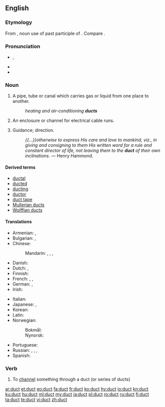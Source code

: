 ==English==

===Etymology===
From {{etyl|la|en}} {{term|ductus|lang=la}}, noun use of past participle of {{term|ducere|dūcere|to lead, draw}}. Compare {{term|douit}}.

===Pronunciation===
* {{a|UK|US}} {{enPR|dŭkt}}, {{IPA|/dʌkt/|lang=en}}
* {{audio|en-us-duct.ogg|Audio (US)|lang=en}}
* {{rhymes|ʌkt|lang=en}}

===Noun===
{{en-noun}}

# A pipe, tube or canal which carries gas or liquid from one place to another.
#: ''heating and air-conditioning '''ducts'''''
# An enclosure or channel for electrical cable runs.
# {{context|obsolete|lang=en}} Guidance; direction.
#: ''{{...}}otherwise to express His care and love to mankind, viz., in giving and consigning to them His written word for a rule and constant director of life, not leaving them to the '''duct''' of their own inclinations.'' &mdash; Henry Hammond.

====Derived terms====
* [[ductal]]
* [[ducted]]
* [[ducting]]
* [[ductor]]
* [[duct tape]]
* [[Mullerian duct]]s
* [[Wolffian duct]]s

====Translations====
{{trans-top|a pipe, tube or canal which carries air or liquid from one place to another}}
* Armenian: {{t|hy|ծորան|tr=çoran}},  {{t|hy|խողովակ|tr=xoġovak}}
* Bulgarian: {{t+|bg|канал|m|tr=kanál}}, {{t+|bg|тръба|f|tr=trǎbá}}
* Chinese:
*: Mandarin: {{t+|cmn|管|tr=guǎn|sc=Hani}}, {{t+|cmn|管子|tr=guǎnzi|sc=Hani}}, {{t+|cmn|導管|sc=Hani}}, {{t+|cmn|导管|tr=dǎoguǎn|sc=Hani}}
* Danish: {{t+|da|kanal|c}}
* Dutch: {{t+|nl|buis|f}}, {{t+|nl|leiding|f}}
* Finnish: {{t+|fi|putki}}
* French: {{t+|fr|tuyau|m}}, {{t+|fr|conduit|m}}, {{t+|fr|canalisation|f}}
* German: {{t+|de|Leitung|f}}, {{t+|de|Rohr|n}}
* Irish: {{t|ga|ducht|m}}
{{trans-mid}}
* Italian: {{t+|it|condotto|m}}
* Japanese: {{t|ja|ダクト|tr=dakuto|sc=Jpan}}, {{t|ja|導管|tr=どうかん, dōkan|sc=Jpan}}
* Korean: {{t|ko|덕트|sc=Kore}}
* Latin: {{t+|la|canālis|m}}
* Norwegian:
*: Bokmål: {{t+|nb|kanal|m}}
*: Nynorsk: {{t|nn|kanal|m}}
* Portuguese: {{t+|pt|duto|m}}
* Russian: {{t+|ru|канал|m|tr=kanál|sc=Cyrl}}, {{t+|ru|труба|f|tr=trubá|sc=Cyrl}}, {{t+|ru|проток|m|tr=protók|sc=Cyrl}},  {{t+|ru|воздуховод|m|tr=vozduxovód|sc=Cyrl}} {{qualifier|airduct}}
* Spanish: {{t+|es|conducto|m}}
{{trans-bottom}}

===Verb===
{{en-verb}}

# To [[channel]] something through a duct (or series of ducts)

[[ar:duct]]
[[et:duct]]
[[eo:duct]]
[[fa:duct]]
[[fr:duct]]
[[ko:duct]]
[[hy:duct]]
[[io:duct]]
[[kn:duct]]
[[ku:duct]]
[[hu:duct]]
[[ml:duct]]
[[my:duct]]
[[ja:duct]]
[[pl:duct]]
[[ro:duct]]
[[ru:duct]]
[[fi:duct]]
[[ta:duct]]
[[te:duct]]
[[vi:duct]]
[[zh:duct]]